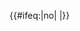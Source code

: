 {{#ifeq:{{{topicon|yes}}}|no|<!--不顯示頁頂圖示-->|{{topicon|image=Anti-Nazi-Symbol.svg|size=30px|alt=這個用戶反对納粹主義|title=這個用戶是反对納粹主義|link=Wikipedia:反納粹主義維基人列表}}}}{{Userbox
  |id=[[File:Anti-Nazi-Symbol.svg|60px|alt=反納粹主義]]
  |id-c=white
  |info=這個用戶'''反对[[纳粹主义]]'''。
  |info-c=red
  |info-s=9
  |border-c=#9f0000
  |nocat={{{nocat|}}}
  |usercategory=反納粹主義維基人
}}<noinclude>
{{Documentation}}
</noinclude>